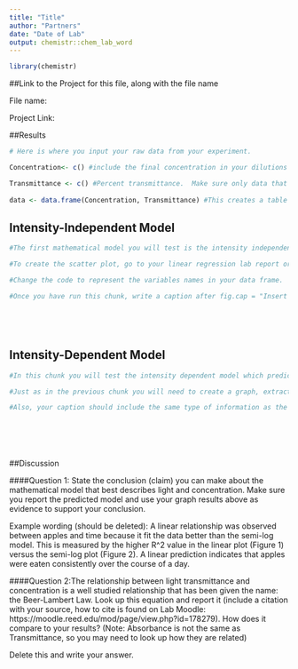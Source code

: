 ```yaml
---
title: "Title"
author: "Partners"
date: "Date of Lab"
output: chemistr::chem_lab_word
---
```



```r
library(chemistr)
```        
##Link to the Project for this file, along with the file name

File name: 

Project Link: 


##Results

```r
# Here is where you input your raw data from your experiment.

Concentration<- c() #include the final concentration in your dilutions in units of Molarity.  

Transmittance <- c() #Percent transmittance.  Make sure only data that is within the quantifiable range (1-80%) is included
  
data <- data.frame(Concentration, Transmittance) #This creates a table of data.  For more info on data frames see: https://www.tutorialspoint.com/r/r_data_frames.htm

```


## Intensity-Independent Model

```r

#The first mathematical model you will test is the intensity independent model which predicts a linear relationship between %T and concentration.  In this case you can directly fit concentration versus transmittance to a straight line fit.

#To create the scatter plot, go to your linear regression lab report or the Chem_ScatterPlot template and copy and paste the code that will 1) create a scatter plot, using chem_scatter function 2) extract the fit data using the lm function and 3) provide a summary of the fit data using summary.

#Change the code to represent the variables names in your data frame.

#Once you have run this chunk, write a caption after fig.cap = "Insert Caption" in the R chunk heading above.  In your caption (sentence format) include the wavelength being tested, size of the cuvette, mathematical model you are testing and the details of the fit (slope +/- error and Y-intercept +/- error and R^2)






```

## Intensity-Dependent Model

```r
#In this chunk you will test the intensity dependent model which predicts a exponential relationship between %T and concentration.  To fit with the straight line lm() function, we need to rewrite the relationship as a semi-log plot in which the log10(Y) is graphed on the Y axis instead of just Y.

#Just as in the previous chunk you will need to create a graph, extract the fit information and display a summary of it.

#Also, your caption should include the same type of information as the previous chunk (in a complete sentence).







```



##Discussion

####Question 1:  State the conclusion (claim) you can make about the mathematical model that best describes light and concentration.	Make sure you report the predicted model and use your graph results above as evidence to support your conclusion.  

Example wording (should be deleted):  A linear relationship was observed between apples and time  because it fit the data better than the semi-log model.  This is measured by the higher R^2 value in the linear plot (Figure 1) versus the semi-log plot (Figure 2).  A linear prediction indicates that apples were eaten consistently over the course of a day. 

####Question 2:The relationship between light transmittance and concentration is a well studied relationship that has been given the name: the Beer-Lambert Law. Look up this equation and report it  (include a citation with your source, how to cite is found on Lab Moodle: https://moodle.reed.edu/mod/page/view.php?id=178279).  How does it compare to your results?  (Note: Absorbance is not the same as Transmittance, so you may need to look up how they are related)

Delete this and write your answer.


